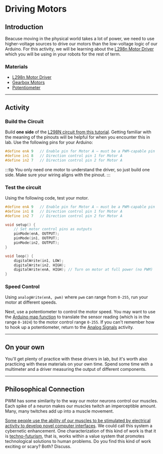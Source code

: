 
# Driving Motors

## Introduction
Beacuse moving in the physical world takes a lot of power, we need to use higher-voltage sources to drive our motors than the low-voltage logic of our Arduino. For this activity, we will be learning about the [L298n Motor Driver](https://projecthub.arduino.cc/lakshyajhalani56/l298n-motor-driver-arduino-motors-motor-driver-l298n-7e1b3b) which you will be using in your robots for the rest of term.

### Materials
- [L298n Motor Driver](https://projecthub.arduino.cc/lakshyajhalani56/l298n-motor-driver-arduino-motors-motor-driver-l298n-7e1b3b)
- [Gearbox Motors](https://www.adafruit.com/product/3777?srsltid=AfmBOor5MfKJDAAhAgsrMqJc_g2fbvvkAEt_cJ33dDdXpzkwIfElny2I)
- [Potentiometer](https://docs.arduino.cc/learn/electronics/potentiometer-basics/)

---
## Activity

### Build the Circuit
Build **one side** of the [L298N circuit from this tutorial](https://projecthub.arduino.cc/lakshyajhalani56/l298n-motor-driver-arduino-motors-motor-driver-l298n-7e1b3b). Getting familiar with the meaning of the pinouts will be helpful for when you encounter this in lab. Use the following pins for your Arduino:

```cpp
#define enA 9   // Enable pin for Motor A — must be a PWM-capable pin
#define in1 8   // Direction control pin 1 for Motor A
#define in2 7   // Direction control pin 2 for Motor A
```

:::tip
You only need one motor to understand the driver, so just build one side. Make sure your wiring aligns with the pinout.
:::

### Test the circuit
Using the following code, test your motor.

```cpp
#define enA 9   // Enable pin for Motor A — must be a PWM-capable pin
#define in1 8   // Direction control pin 1 for Motor A
#define in2 7   // Direction control pin 2 for Motor A

void setup() {
    // Set motor control pins as outputs
    pinMode(enA, OUTPUT);
    pinMode(in1, OUTPUT);
    pinMode(in2, OUTPUT);
}

void loop() {
    digitalWrite(in1, LOW);
    digitalWrite(in2, HIGH);
    digitalWrite(enA, HIGH); // Turn on motor at full power (no PWM)
}
```

### Speed Control
Using `analogWrite(enA, pwm)` where `pwm` can range from `0-255`, run your motor at different speeds.

Next, use a potentiometer to control the motor speed. You may want to use the [Arduino map function](https://docs.arduino.cc/language-reference/en/functions/math/map/) to translate the sensor reading (which is in the range `0-1024`) to the motor control range `0-255`. If you can't remember how to hook up a potentiometer, return to the [Analog Signals](http://localhost:3000/docs/concepts/teaching/activities/analog-signals) activity.

---
## On your own
You'll get plenty of practice with these drivers in lab, but it's worth also practicing with these materials on your own time. Spend some time with a multimeter and a driver measuring the output of different components.

--- 
## Philosophical Connection
PWM has some similarity to the way our motor neurons control our muscles. Each spike of a neuron makes our muscles twitch an imperceptible amount. Many, many twitches add up into a muscle movement. 

[Some people use the ability of our muscles to be stimulated by electrical activity to develop novel computer interfaces](https://dl.acm.org/doi/pdf/10.1145/3706598.3713676). We could call this system a cybernetic enhancement. One characterization of this kind of work is that it is [techno-futurism](https://en.wiktionary.org/wiki/techno-futurism), that is, works within a value system that promotes technological solutions to human problems. Do you find this kind of work exciting or scary? Both? Discuss.